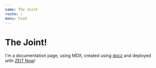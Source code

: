 ```yaml
---
name: The Joint
route: /
menu: Food
---
```


# The Joint!

I'm a documentation page, using MDX, created using [docz](https://docz.site) and deployed with [ZEIT Now](https://zeit.co/now)!
